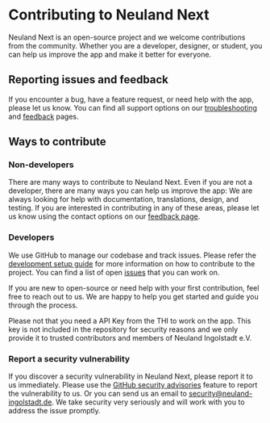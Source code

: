 
# Contributing to Neuland Next

Neuland Next is an open-source project and we welcome contributions from the community. Whether you are a developer, designer, or student, you can help us improve the app and make it better for everyone.

## Reporting issues and feedback

If you encounter a bug, have a feature request, or need help with the app, please let us know. You can find all support options on our [troubleshooting](/en/docs/app/troubleshoot) and [feedback](/en/docs/app/feedback) pages.

## Ways to contribute

### Non-developers

There are many ways to contribute to Neuland Next. Even if you are not a developer, there are many ways you can help us improve the app:
We are always looking for help with documentation, translations, design, and testing. If you are interested in contributing in any of these areas, please let us know using the contact options on our [feedback page](/en/docs/app/feedback).

### Developers

We use GitHub to manage our codebase and track issues. Please refer the [development setup guide](/en/docs/contribute/setup) for more information on how to contribute to the project. You can find a list of open [issues](https://github.com/neuland-ingolstadt/neuland.app-native/issues) that you can work on.

If you are new to open-source or need help with your first contribution, feel free to reach out to us. We are happy to help you get started and guide you through the process.

<Callout type="important">
Please not that you need a API Key from the THI to work on the app. This key is not included in the repository for security reasons and we only provide it to trusted contributors and members of Neuland Ingolstadt e.V.
</Callout>

### Report a security vulnerability

If you discover a security vulnerability in Neuland Next, please report it to us immediately. Please use the [GitHub security advisories](https://github.com/neuland-ingolstadt/neuland.app-native/security/advisories/new) feature to report the vulnerability to us. Or you can send us an email to [security@neuland-ingolstadt.de](mailto:security@neuland-ingolstadt.de).
We take security very seriously and will work with you to address the issue promptly.
